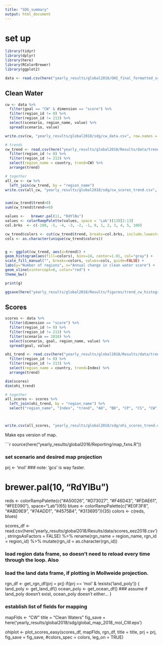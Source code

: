 ```yaml
---
title: "SDG_summary"
output: html_document
---
```


# set up
```r
library(tidyr)
library(dplyr)
library(here)
library(RColorBrewer)
library(ggplot2)

data <- read.csv(here("yearly_results/global2018/OHI_final_formatted_scores_2018-11-28.csv")) 

```

## Clean Water

```r

cw <- data %>%
  filter(goal == "CW" & dimension == "score") %>% 
  filter(region_id != 0) %>%
  filter(region_id != 213) %>%
  select(scenario, region_name, value) %>%
  spread(scenario, value)

write.csv(cw, "yearly_results/global2018/sdg/cw_data.csv", row.names = FALSE)

# trends
cw_trend <- read.csv(here("yearly_results/global2018/Results/data/trends_2018.csv")) %>%
  filter(region_id != 0) %>%
  filter(region_id != 213) %>%
  select(region_name = country, trend=CW) %>%
  arrange(trend) 

# together
all_cw <- cw %>%
  left_join(cw_trend, by = "region_name")
write.csv(all_cw, "yearly_results/global2018/sdg/cw_scores_trend.csv", row.names = FALSE)


sum(cw_trend$trend>0)
sum(cw_trend$trend<=0)

values <-   brewer.pal(11, "RdYlBu")
values <- colorRampPalette(values, space = 'Lab')(13)[2:13]
col.brks  <- c(-100, -5, -4, -3, -2, -1, 0, 1, 2, 3, 4, 5, 100)

cw_trend$colors <- cut(cw_trend$trend, breaks=col.brks, include.lowest=TRUE, labels=values)
cols <- as.character(unique(cw_trend$colors))


g <- ggplot(cw_trend, aes(x=trend)) +
geom_histogram(aes(fill=colors), bins=24, center=1.01, col="gray") +
scale_fill_manual("", breaks=colors, values=cols, guide=FALSE) +
labs(y="Number of regions", x="Annual change in clean water score") + 
geom_vline(xintercept=0, color="red") +  
theme_bw()

print(g)

ggsave(here("yearly_results/global2018/Results/figures/trend_cw_histogram_color.png"), width=5, height=4)

```


## Scores
```r

scores <- data %>%
  filter(dimension == "score") %>% 
  filter(region_id != 0) %>%
  filter(region_id != 213) %>%
  filter(scenario == 2018) %>%
  select(scenario, goal, region_name, value) %>%
  spread(goal, value)

ohi_trend <- read.csv(here("yearly_results/global2018/Results/data/trends_2018.csv")) %>%
  filter(region_id != 0) %>%
  filter(region_id != 213) %>%
  select(region_name = country, trend=Index) %>%
  arrange(trend) 

dim(scores)
dim(ohi_trend)

# together
all_scores <- scores %>%
  left_join(ohi_trend, by = "region_name") %>%
  select("region_name", "Index", "trend", "AO", "BD", "CP", "CS", "CW", "LE", "FP", "SP", "NP", "TR")



write.csv(all_scores, "yearly_results/global2018/sdg/ohi_scores_trend.csv", row.names = FALSE)


```


Make eps version of map.

```r

source(here("yearly_results/global2016/Reporting/map_fxns.R"))

### set scenario and desired map projection
prj      <- 'mol'    ### note: 'gcs' is way faster.

# brewer.pal(10, "RdYlBu")
reds <-  colorRampPalette(c("#A50026", "#D73027", "#F46D43", "#FDAE61", "#FEE090"), space="Lab")(65)
blues <-  colorRampPalette(c("#E0F3F8", "#ABD9E9", "#74ADD1", "#4575B4", "#313695"))(35)
colors <-   c(reds, blues)
 
scores_df <- read.csv(here('yearly_results/global2018/Results/data/scores_eez2018.csv'), stringsAsFactors = FALSE) %>%
  rename(rgn_name = region_name, rgn_id = region_id) %>%
  mutate(rgn_id = as.character(rgn_id))

### load region data frame, so doesn't need to reload every time through the loop.  Also
### load the land data frame, if plotting in Mollweide projection.
rgn_df <- get_rgn_df(prj = prj)
if(prj == 'mol' & !exists('land_poly')) {
  land_poly  <- get_land_df()
  ocean_poly <- get_ocean_df() ### assume if land_poly doesn't exist, ocean_poly doesn't either...
}


### establish list of fields for mapping
mapFlds   <- "CW"
title = "Clean Waters"
fig_save = here('yearly_results/global2018/sdg/global_map_2018_mol_CW.eps')

ohiplot <- plot_scores_easy(scores_df, mapFlds, rgn_df, title = title, prj = prj, fig_save = fig_save,
                                 #colors_spec = colors, 
                               leg_on = TRUE)
   

